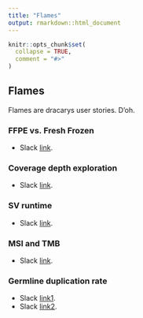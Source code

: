 ```yaml
---
title: "Flames"
output: rmarkdown::html_document
---
```


```r
knitr::opts_chunk$set(
  collapse = TRUE,
  comment = "#>"
)
```

## Flames

Flames are dracarys user stories. D'oh.

### FFPE vs. Fresh Frozen

- Slack [link](https://umccr.slack.com/archives/CP356DDCH/p1636330424082100).

### Coverage depth exploration

- Slack [link](https://umccr.slack.com/archives/C025TLC7D/p1665623546822469).

### SV runtime

- Slack [link](https://umccr.slack.com/archives/C02LGHE2G/p1674776735134439).

### MSI and TMB

- Slack [link](https://umccr.slack.com/archives/C016A5BSKRC/p1670891255355989).

### Germline duplication rate

- Slack [link1](https://umccr.slack.com/archives/C025TLC7D/p1675376443664149).
- Slack [link2](https://umccr.slack.com/archives/C94CQMNVA/p1676418217160999).
